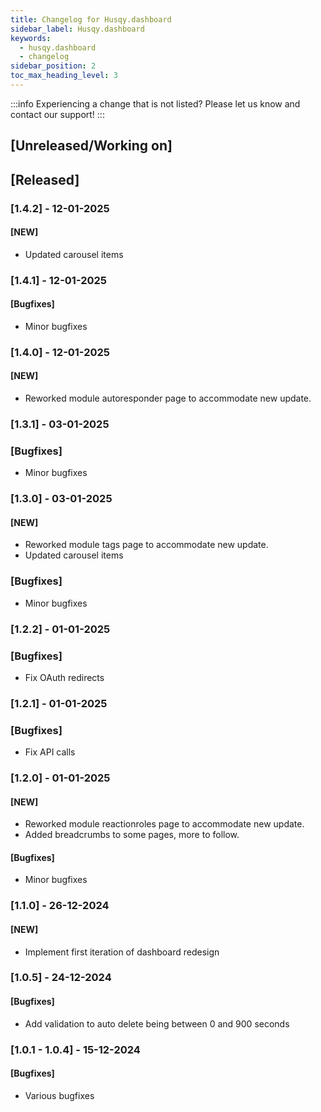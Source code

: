 ```yaml
---
title: Changelog for Husqy.dashboard
sidebar_label: Husqy.dashboard
keywords:
  - husqy.dashboard
  - changelog
sidebar_position: 2
toc_max_heading_level: 3
---
```


:::info
Experiencing a change that is not listed? Please let us know and contact our support!
:::

## [Unreleased/Working on]

## [Released]

### [1.4.2] - 12-01-2025

#### [NEW]

- Updated carousel items

### [1.4.1] - 12-01-2025

#### [Bugfixes]

- Minor bugfixes

### [1.4.0] - 12-01-2025

#### [NEW]

- Reworked module autoresponder page to accommodate new update.

### [1.3.1] - 03-01-2025

### [Bugfixes]

- Minor bugfixes

### [1.3.0] - 03-01-2025

#### [NEW]

- Reworked module tags page to accommodate new update.
- Updated carousel items

### [Bugfixes]

- Minor bugfixes

### [1.2.2] - 01-01-2025

### [Bugfixes]

- Fix OAuth redirects

### [1.2.1] - 01-01-2025

### [Bugfixes]

- Fix API calls

### [1.2.0] - 01-01-2025

#### [NEW]

- Reworked module reactionroles page to accommodate new update.
- Added breadcrumbs to some pages, more to follow.

#### [Bugfixes]

- Minor bugfixes

### [1.1.0] - 26-12-2024

#### [NEW]

- Implement first iteration of dashboard redesign

### [1.0.5] - 24-12-2024

#### [Bugfixes]

- Add validation to auto delete being between 0 and 900 seconds

### [1.0.1 - 1.0.4] - 15-12-2024

#### [Bugfixes]

- Various bugfixes
